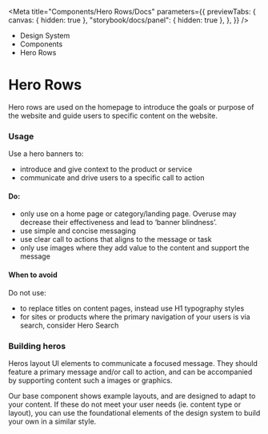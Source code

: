 
<Meta
	title="Components/Hero Rows/Docs"
	parameters={{
		previewTabs: {
			canvas: { hidden: true },
			"storybook/docs/panel": { hidden: true },
		},
	}}
/>

<div className="act-docs-container">
	<Masthead />
	<main className="act-body">
		<div className="act-flex act-flex-light-purple">
			<div className="act-flex__container act-flex__container-padding-trim">
				<div className="act-flex__grid">
					<div className="act-flex__row">
						<div className="act-col__cw-12">
							<div className="act-box">
								<div className="act-breadcrumbs">
									<ul className="act-breadcrumbs__container">
										<li className="act-breadcrumbs__crumb act-h6">
											<LinkTo className="act-breadcrumbs__crumb__link" kind="system-introduction--page">
												Design System <i className="fa-solid fa-angle-right"></i>
											</LinkTo>
										</li>
										<li className="act-breadcrumbs__crumb act-h6">
											<LinkTo className="act-breadcrumbs__crumb__link" kind="components-overview--page">
												Components <i className="fa-solid fa-angle-right"></i>
											</LinkTo>
										</li>
										<li className="act-breadcrumbs__crumb act-h6">
											<LinkTo className="act-breadcrumbs__crumb__link" kind="components-overview--pageoverview--page">
												Hero Rows <i className="fa-solid fa-angle-right"></i>
											</LinkTo>
										</li>
									</ul>
								</div>
								<h1>Hero Rows</h1>
								<p>Hero rows are used on the homepage to introduce the goals or purpose of the website and guide users to specific content on the website.</p>
							</div>
						</div>
					</div>
				</div>
			</div>
		</div>
		<div className="act-flex">
			<div className="act-flex__container">
				<div className="act-flex__grid">
					<div className="act-flex__row">
						<div className="act-col__cw-12">
							<div className="act-box">
								<h3>Usage</h3>
								<p>Use a hero banners to:</p>
								<ul>
									<li>introduce and give context to the product or service</li>
									<li>communicate and drive users to a specific call to action</li>
								</ul>
								<h4>Do:</h4>
								<ul>
									<li>only use on a home page or category/landing page. Overuse may decrease their effectiveness and lead to ‘banner blindness’.</li>
									<li>use simple and concise messaging</li>
									<li>use clear call to actions that aligns to the message or task</li>
									<li>only use images where they add value to the content and support the message</li>
								</ul>
								<h4>When to avoid</h4>
								<p>Do not use:</p>
								<ul>
									<li>to replace titles on content pages, instead use H1 typography styles</li>
									<li>for sites or products where the primary navigation of your users is via search, consider Hero Search</li>
								</ul>
							</div>
						</div>
					</div>
					<div className="act-flex__row">
						<div className="act-col__cw-12">
							<div className="act-box">
								<h3>Building heros</h3>
								<p>
									Heros layout UI elements to communicate a focused message. They should feature a primary message and/or call to action, and can be accompanied by supporting
									content such a images or graphics.
								</p>
								<p>
									Our base component shows example layouts, and are designed to adapt to your content. If these do not meet your user needs (ie. content type or layout), you can
									use the foundational elements of the design system to build your own in a similar style.
								</p>
							</div>
						</div>
					</div>
				</div>
			</div>
		</div>
	</main>
	<footer className="act-footer">
		<AoC />
		<Footer />
	</footer>
</div>
